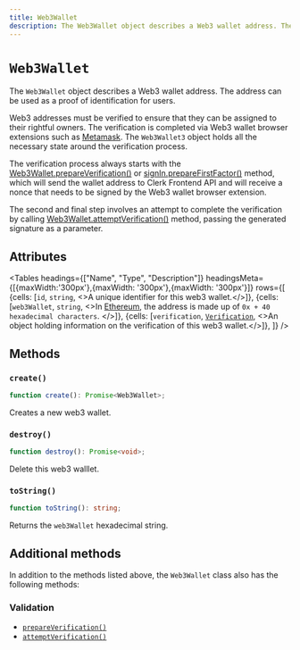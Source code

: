 ```yaml
---
title: Web3Wallet
description: The Web3Wallet object describes a Web3 wallet address. The address can be used as a proof of identification for users.
---
```


# `Web3Wallet`

The `Web3Wallet` object describes a Web3 wallet address. The address can be used as a proof of identification for users.

Web3 addresses must be verified to ensure that they can be assigned to their rightful owners. The verification is completed via Web3 wallet browser extensions such as [Metamask](https://metamask.io/). The `Web3Wallet3` object holds all the necessary state around the verification process.

The verification process always starts with the [Web3Wallet.prepareVerification()](/docs/references/javascript/web3-wallet/verification#prepare-verification) or [signIn.prepareFirstFactor()](/docs/references/javascript/sign-in/first-factor#prepare-first-factor) method, which will send the wallet address to Clerk Frontend API and will receive a nonce that needs to be signed by the Web3 wallet browser extension.

The second and final step involves an attempt to complete the verification by calling [Web3Wallet.attemptVerification()](/docs/references/javascript/web3-wallet/verification#attempt-verification) method, passing the generated signature as a parameter.

## Attributes


<Tables
  headings={["Name", "Type", "Description"]}
  headingsMeta={[{maxWidth:'300px'},{maxWidth: '300px'},{maxWidth: '300px'}]}
  rows={[
{cells: [<code>id</code>, <code>string</code>, <>A unique identifier for this web3 wallet.</>]},
{cells: [<code>web3Wallet</code>, <code>string</code>, <>In <a href="https://docs.metamask.io/guide/common-terms.html#address-public-key">Ethereum</a>, the address is made up of <code>0x + 40 hexadecimal characters</code>. </>]},
{cells: [<code>verification</code>, <a href="/docs/references/javascript/verification"><code>Verification</code></a>, <>An object holding information on the verification of this web3 wallet.</>]},
  ]}
/>

## Methods

### `create()`

```typescript
function create(): Promise<Web3Wallet>;
```

Creates a new web3 wallet.

### `destroy()`

```typescript
function destroy(): Promise<void>;
```

Delete this web3 walllet.

### `toString()`

```typescript
function toString(): string;
```

Returns the `web3Wallet` hexadecimal string.

## Additional methods

In addition to the methods listed above, the `Web3Wallet` class also has the following methods:

### Validation

*   [`prepareVerification()`](/docs/references/javascript/web3-wallet/verification#prepare-verification)
*   [`attemptVerification()`](/docs/references/javascript/web3-wallet/verification#attempt-verification)
